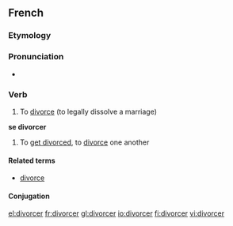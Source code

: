 ==French==

===Etymology===
{{suffix|divorce|er|lang=fr}}

===Pronunciation===
* {{IPA|/di.vɔʁ.se/}}

===Verb===
{{infl|fr|verb}}

# {{transitive}} To [[divorce]] (to legally dissolve a marriage)

'''se divorcer'''

# {{reflexive}} To [[get divorced]], to [[divorce]] one another

====Related terms====
*[[divorce#French|divorce]]

====Conjugation====
{{fr-conj-cer|divor|avoir}}

[[el:divorcer]]
[[fr:divorcer]]
[[gl:divorcer]]
[[io:divorcer]]
[[fi:divorcer]]
[[vi:divorcer]]